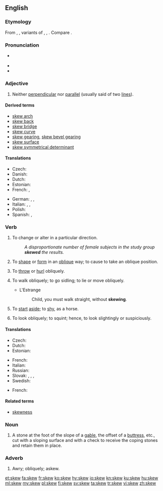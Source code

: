 ==English==

===Etymology===
From {{etyl|ONF.|en}} {{term|escuer|lang=fro}}, {{term|eskiuer|lang=fro}}, variants of {{etyl|fro|en}} {{term|eschuer|lang=fro}}, {{term|eschiver|lang=fro}}, {{term|eschever|lang=fro}}. Compare {{etyl|stq|-}} {{m|stq|skeeuw||slanting, oblique}}.

===Pronunciation===
* {{a|UK|US}} {{IPA|/skjuː/|lang=en}}
* {{audio|en-us-skew.ogg|Audio (US)|lang=en}}
* {{rhymes|uː|lang=en}}

===Adjective===
{{en-adj|-}}

# {{context|mathematics|lang=en}} Neither [[perpendicular]] nor [[parallel]] (usually said of two [[line]]s).

====Derived terms====
* [[skew arch]]
* [[skew back]]
* [[skew bridge]]
* [[skew curve]]
* [[skew gearing]], [[skew bevel gearing]]
* [[skew surface]]
* [[skew symmetrical determinant]]

====Translations====
{{trans-top|neither perpendicular nor parallel}}
* Czech: {{t|cs|šikmý|m}}
* Danish: {{t+|da|skæv}}
* Dutch: {{t+|nl|scheef}}
* Estonian: {{t|et|kald}}
* French: {{t+|fr|gauche}}, {{t+|fr|oblique}}
{{trans-mid}}
* German: {{t+|de|schräg}}, {{t+|de|schief}}, {{t+|de|windschief}}
* Italian: {{t|it|sghembo}}, {{t+|it|obliquo}}, {{t+|it|trasversale}}
* Polish: {{t+|pl|skośny}}
* Spanish: {{t+|es|asimétrico}}, {{t+|es|oblicuo}}
{{trans-bottom}}

===Verb===
{{en-verb}}

# {{context|transitive|lang=en}} To change or alter in a particular direction.
#: ''A disproportionate number of female subjects in the study group '''skewed''' the results.''
# {{context|transitive|lang=en}} To [[shape]] or [[form]] in an [[oblique]] way; to cause to take an oblique position.
# {{context|transitive|lang=en}} To [[throw]] or [[hurl]] obliquely.
# {{context|intransitive|lang=en}} To walk obliquely; to go sidling; to lie or move obliquely.
#* L'Estrange
#*: Child, you must walk straight, without '''skewing'''.
# {{context|intransitive|lang=en}} To [[start]] [[aside]]; to [[shy]], as a horse.
# {{context|intransitive|lang=en}} To look obliquely; to squint; hence, to look slightingly or suspiciously.
#: {{rfquotek|Beaumont and Fletcher}}

====Translations====
{{trans-top|to change or alter in a particular direction}}
* Czech: {{t|cs|zkreslit}}
* Dutch: {{t+|nl|afleiden}}
* Estonian: {{t|et|kallutama}}
{{trans-mid}}
* French: {{t+|fr|biaiser}}
* Italian: {{t+|it|distorcere}}
* Russian: {{t+|ru|отклоня́ться}}
* Slovak: {{t|sk|odchýliť}}, {{t|sk|skresliť}}, {{t|sk|odkloniť}}, {{t|sk|prikloniť}}
* Swedish: {{t+|sv|förvränga}}
{{trans-bottom}}

{{checktrans-top}}
* French: {{t+|fr|fausser}}
{{checktrans-bottom}}

====Related terms====
* [[skewness]]

===Noun===
{{en-noun}}

# {{context|architecture|lang=en}} A stone at the foot of the slope of a [[gable]], the offset of a [[buttress]], etc., cut with a sloping surface and with a check to receive the coping stones and retain them in place.

===Adverb===
{{en-adv}}

# Awry; obliquely; askew.

[[et:skew]]
[[fa:skew]]
[[fr:skew]]
[[ko:skew]]
[[hy:skew]]
[[io:skew]]
[[kn:skew]]
[[ku:skew]]
[[hu:skew]]
[[ml:skew]]
[[my:skew]]
[[pl:skew]]
[[fi:skew]]
[[sv:skew]]
[[ta:skew]]
[[tr:skew]]
[[vi:skew]]
[[zh:skew]]